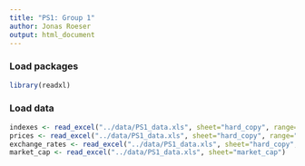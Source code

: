 ```yaml
---
title: "PS1: Group 1"
author: Jonas Roeser
output: html_document
---
```


### Load packages
```r
library(readxl)
```

### Load data
```r
indexes <- read_excel("../data/PS1_data.xls", sheet="hard_copy", range="E1:L3", col_names = FALSE)
prices <- read_excel("../data/PS1_data.xls", sheet="hard_copy", range="D3:L3245")
exchange_rates <- read_excel("../data/PS1_data.xls", sheet="hard_copy", range="N1:U3245")
market_cap <- read_excel("../data/PS1_data.xls", sheet="market_cap")
```

